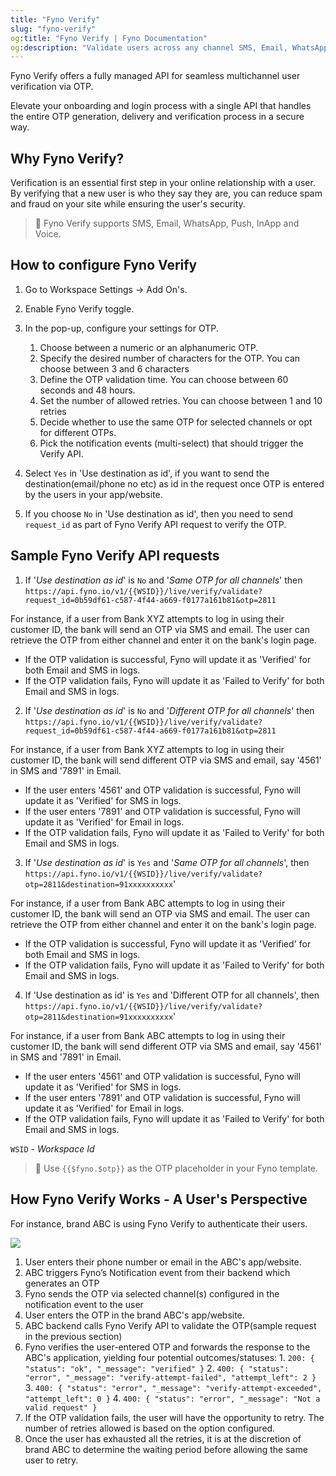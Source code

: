 ```yaml
---
title: "Fyno Verify"
slug: "fyno-verify"
og:title: "Fyno Verify | Fyno Documentation"
og:description: "Validate users across any channel SMS, Email, WhatsApp, Voice, Push, InApp  with the Fyno Verify API, a password less authentication solution that enables seamless and secure user onboarding, reduces fraud."
---
```


Fyno Verify offers a fully managed API for seamless multichannel user verification via OTP.

Elevate your onboarding and login process with a single API that handles the entire OTP generation, delivery and verification process in a secure way.

## Why Fyno Verify?

Verification is an essential first step in your online relationship with a user. By verifying that a new user is who they say they are, you can reduce spam and fraud on your site while ensuring the user's security.

> 📘 Fyno Verify supports SMS, Email, WhatsApp, Push, InApp and Voice.

## How to configure Fyno Verify

1. Go to Workspace Settings → Add On's.

2. Enable Fyno Verify toggle.

3. In the pop-up, configure your settings for OTP.

    1. Choose between a numeric or an alphanumeric OTP.
    2. Specify the desired number of characters for the OTP. You can choose between 3 and 6 characters
    3. Define the OTP validation time. You can choose between 60 seconds and 48 hours.
    4. Set the number of allowed retries. You can choose between 1 and 10 retries
    5. Decide whether to use the same OTP for selected channels or opt for different OTPs.
    6. Pick the notification events (multi-select) that should trigger the Verify API.

4. Select `Yes` in 'Use destination as id', if you want to send the destination(email/phone no etc) as id in the request once OTP is entered by the users in your app/website.

5. If you choose `No` in 'Use destination as id', then you need to send `request_id` as part of Fyno Verify API request to verify the OTP.

## Sample Fyno Verify API requests

1. If '_Use destination as id_' is `No` and '_Same OTP for all channels_' then `https://api.fyno.io/v1/{{WSID}}/live/verify/validate?request_id=0b59df61-c587-4f44-a669-f0177a161b81&otp=2811`

For instance, if a user from Bank XYZ attempts to log in using their customer ID, the bank will send an OTP via SMS and email. The user can retrieve the OTP from either channel and enter it on the bank's login page.

-   If the OTP validation is successful, Fyno will update it as 'Verified' for both Email and SMS in logs.
-   If the OTP validation fails, Fyno will update it as 'Failed to Verify' for both Email and SMS in logs.

2. If '_Use destination as id_' is `No` and '_Different OTP for all channels_' then  
   `https://api.fyno.io/v1/{{WSID}}/live/verify/validate?request_id=0b59df61-c587-4f44-a669-f0177a161b81&otp=2811`

For instance, if a user from Bank XYZ attempts to log in using their customer ID, the bank will send different OTP via SMS and email, say '4561' in SMS and '7891' in Email.

-   If the user enters '4561' and OTP validation is successful, Fyno will update it as 'Verified' for SMS in logs.
-   If the user enters '7891' and OTP validation is successful, Fyno will update it as 'Verified' for Email in logs.
-   If the OTP validation fails, Fyno will update it as 'Failed to Verify' for both Email and SMS in logs.

3. If '_Use destination as id_' is `Yes` and '_Same OTP for all channels_', then `https://api.fyno.io/v1/{{WSID}}/live/verify/validate?otp=2811&destination=91xxxxxxxxxx`'

For instance, if a user from Bank ABC attempts to log in using their customer ID, the bank will send an OTP via SMS and email. The user can retrieve the OTP from either channel and enter it on the bank's login page.

-   If the OTP validation is successful, Fyno will update it as 'Verified' for both Email and SMS in logs.
-   If the OTP validation fails, Fyno will update it as 'Failed to Verify' for both Email and SMS in logs.

4. If 'Use destination as id' is `Yes` and 'Different OTP for all channels', then  
   `https://api.fyno.io/v1/{{WSID}}/live/verify/validate?otp=2811&destination=91xxxxxxxxxx`'

For instance, if a user from Bank ABC attempts to log in using their customer ID, the bank will send different OTP via SMS and email, say '4561' in SMS and '7891' in Email.

-   If the user enters '4561' and OTP validation is successful, Fyno will update it as 'Verified' for SMS in logs.
-   If the user enters '7891' and OTP validation is successful, Fyno will update it as 'Verified' for Email in logs.
-   If the OTP validation fails, Fyno will update it as 'Failed to Verify' for both Email and SMS in logs.

`WSID` - _Workspace Id_

> 📘 Use `{{$fyno.$otp}}` as the OTP placeholder in your Fyno template.

## How Fyno Verify Works - A User's Perspective

For instance, brand ABC is using Fyno Verify to authenticate their users.

![](/images/c4062a9-Fyno_Verify_Illustration.png)

1. User enters their phone number or email in the ABC's app/website.
2. ABC triggers Fyno’s Notification event from their backend which generates an OTP
3. Fyno sends the OTP via selected channel(s) configured in the notification event to the user
4. User enters the OTP in the brand ABC's app/website.
5. ABC backend calls Fyno Verify API to validate the OTP(sample request in the previous section)
6. Fyno verifies the user-entered OTP and forwards the response to the ABC's application, yielding four potential outcomes/statuses: 1. `200: {
    "status": "ok",
    "_message": "verified"
}` 2. `400: {
    "status": "error",
    "_message": "verify-attempt-failed",
    "attempt_left": 2
}` 3. `400: {
    "status": "error",
    "_message": "verify-attempt-exceeded",
    "attempt_left": 0
}` 4. `400: {
    "status": "error",
    "_message": "Not a valid request"
}`
7. If the OTP validation fails, the user will have the opportunity to retry. The number of retries allowed is based on the option configured.
8. Once the user has exhausted all the retries, it is at the discretion of brand ABC to determine the waiting period before allowing the same user to retry.
